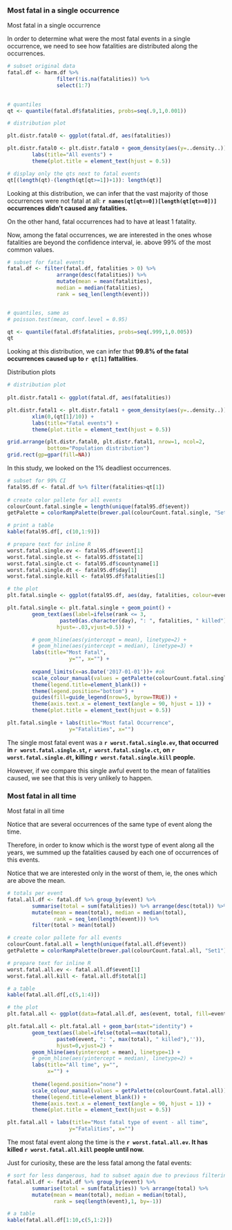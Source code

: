 ### Most fatal in a single occurrence

Most fatal in a single occurrence


In order to determine what were the most fatal events in a single occurrence, we need to see how fatalities are distributed along the occurrences.


```r
# subset original data
fatal.df <- harm.df %>% 
                filter(!is.na(fatalities)) %>%
                select(1:7)

  
# quantiles
qt <- quantile(fatal.df$fatalities, probs=seq(.9,1,0.001))

# distribution plot

plt.distr.fatal0 <- ggplot(fatal.df, aes(fatalities))

plt.distr.fatal0 <- plt.distr.fatal0 + geom_density(aes(y=..density..)) + xlim(0,.5) + 
        labs(title="All events") +
        theme(plot.title = element_text(hjust = 0.5))

# display only the qts next to fatal events
qt[(length(qt)-(length(qt[qt>=1])+1)): length(qt)]
```

    
         

Looking at this distribution, we can infer that the vast majority of those occurrences were not fatal at all: **`r names(qt[qt==0])[length(qt[qt==0])]` occurrences didn't caused any fatalities.**

On the other hand, fatal occurrences had to have at least 1 fatality.

Now, among the fatal occurrences, we are interested in the ones whose fatalities are beyond the confidence interval, ie. above 99% of the most common values. 



```r

# subset for fatal events
fatal.df <- filter(fatal.df, fatalities > 0) %>%
                arrange(desc(fatalities)) %>%
                mutate(mean = mean(fatalities), 
                median = median(fatalities),
                rank = seq_len(length(event)))


# quantiles, same as 
# poisson.test(mean, conf.level = 0.95)

qt <- quantile(fatal.df$fatalities, probs=seq(.999,1,0.005))
qt
```

Looking at this distribution, we can infer that **99.8% of the fatal occurrences caused up to `r qt[1]` fattalities**.


Distribution plots

```r


# distribution plot
 
plt.distr.fatal1 <- ggplot(fatal.df, aes(fatalities))

plt.distr.fatal1 <- plt.distr.fatal1 + geom_density(aes(y=..density..)) + 
        xlim(0,(qt[1]/10)) + 
        labs(title="Fatal events") +
        theme(plot.title = element_text(hjust = 0.5))


```

```r
grid.arrange(plt.distr.fatal0, plt.distr.fatal1, nrow=1, ncol=2, 
             bottom="Population distribution")
grid.rect(gp=gpar(fill=NA))
```




In this study, we looked on the 1% deadliest occurrences. 



```r
# subset for 99% CI
fatal95.df <- fatal.df %>% filter(fatalities>qt[1])
                
# create color pallete for all events
colourCount.fatal.single = length(unique(fatal95.df$event))
getPalette = colorRampPalette(brewer.pal(colourCount.fatal.single, "Set1"))

# print a table
kable(fatal95.df[, c(10,1:9)])

# prepare text for inline R
worst.fatal.single.ev <- fatal95.df$event[1]
worst.fatal.single.st <- fatal95.df$state[1]
worst.fatal.single.ct <- fatal95.df$countyname[1]
worst.fatal.single.dt <- fatal95.df$day[1]
worst.fatal.single.kill <- fatal95.df$fatalities[1]


```



```r
# the plot
plt.fatal.single <- ggplot(fatal95.df, aes(day, fatalities, colour=event))

plt.fatal.single <- plt.fatal.single + geom_point() +
        geom_text(aes(label=ifelse(rank <= 3,
                 paste0(as.character(day), ": ", fatalities, " killed") ,""),
                hjust=-.03,vjust=0.5)) +

        # geom_hline(aes(yintercept = mean), linetype=2) +
        # geom_hline(aes(yintercept = median), linetype=3) +
        labs(title="Most Fatal",
                    y="", x="") +
    
        expand_limits(x=as.Date('2017-01-01'))+ #ok
        scale_colour_manual(values = getPalette(colourCount.fatal.single))+                
        theme(legend.title=element_blank()) +
        theme(legend.position="bottom") +
        guides(fill=guide_legend(nrow=5, byrow=TRUE)) +
        theme(axis.text.x = element_text(angle = 90, hjust = 1)) + 
        theme(plot.title = element_text(hjust = 0.5))                 

plt.fatal.single + labs(title="Most fatal Occurrence",
                    y="Fatalities", x="")

```


The single most fatal event was a **`r worst.fatal.single.ev`, that occurred in `r worst.fatal.single.st`, `r worst.fatal.single.ct`, on `r worst.fatal.single.dt`, killing `r worst.fatal.single.kill` people.**

However, if we compare this single awful event to the mean of fatalities caused, we see that this is very unlikely to happen.



### Most fatal in all time
Most fatal in all time

Notice that are several occurrences of the same type of event along the time. 

Therefore, in order to know which is the worst type of event along all the years, we summed up the fatalities caused by each one of occurrences of this events. 

Notice that we are interested only in the worst of them, ie, the ones which are above the mean.




```r

# totals per event
fatal.all.df <- fatal.df %>% group_by(event) %>%
        summarise(total = sum(fatalities)) %>% arrange(desc(total)) %>% 
        mutate(mean = mean(total), median = median(total),
               rank = seq_len(length(event))) %>%
        filter(total > mean(total))

# create color pallete for all events
colourCount.fatal.all = length(unique(fatal.all.df$event))
getPalette = colorRampPalette(brewer.pal(colourCount.fatal.all, "Set1"))

# prepare text for inline R
worst.fatal.all.ev <- fatal.all.df$event[1]
worst.fatal.all.kill <- fatal.all.df$total[1]

# a table
kable(fatal.all.df[,c(5,1:4)])


```




```r

# the plot
plt.fatal.all <- ggplot(data=fatal.all.df, aes(event, total, fill=event))

plt.fatal.all <- plt.fatal.all + geom_bar(stat="identity") +
        geom_text(aes(label=ifelse(total==max(total),
                paste0(event, ": ", max(total), " killed"),'')),
                hjust=0,vjust=2) +
        geom_hline(aes(yintercept = mean), linetype=1) +
        # geom_hline(aes(yintercept = median), linetype=2) +
        labs(title="All time", y="",
             x="") + 
                
        theme(legend.position="none") +        
        scale_colour_manual(values = getPalette(colourCount.fatal.all))+                
        theme(legend.title=element_blank()) +
        theme(axis.text.x = element_text(angle = 90, hjust = 1)) + 
        theme(plot.title = element_text(hjust = 0.5))                 

plt.fatal.all + labs(title="Most fatal type of event - all time",
                    y="Fatalities", x="")                

```


The most fatal event along the time is the **`r worst.fatal.all.ev`. It has killed `r worst.fatal.all.kill` people until now.**


Just for curiosity, these are the less fatal among the fatal events:

```r
# sort for less dangerous, had to subset again due to previous filtering
fatal.all.df <- fatal.df %>% group_by(event) %>%
        summarise(total = sum(fatalities)) %>% arrange(total) %>% 
        mutate(mean = mean(total), median = median(total),
               rank = seq(length(event),1, by=-1))

# a table
kable(fatal.all.df[1:10,c(5,1:2)])


```

